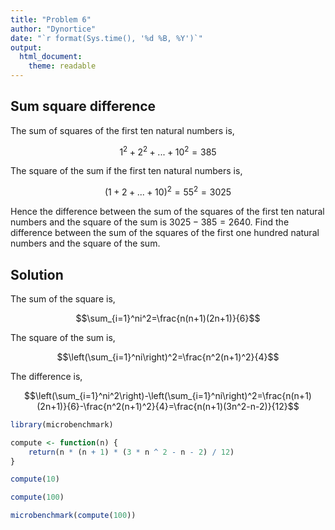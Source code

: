 ```yaml
---
title: "Problem 6"
author: "Dynortice"
date: "`r format(Sys.time(), '%d %B, %Y')`"
output:
  html_document:
    theme: readable
---
```


## Sum square difference
The sum of squares of the first ten natural numbers is,

$$1^2 + 2^2 + ... + 10^2 = 385$$

The square of the sum if the first ten natural numbers is,

$$(1 + 2 + ... + 10)^2 = 55^2 = 3025$$

Hence the difference between the sum of the squares of the first ten natural numbers and the square of the sum is $3025 - 385 = 2640$. Find the difference between the sum of the squares of the first one hundred natural numbers and the square of the sum.

## Solution
The sum of the square is,

$$\sum_{i=1}^ni^2=\frac{n(n+1)(2n+1)}{6}$$

The square of the sum is,

$$\left(\sum_{i=1}^ni\right)^2=\frac{n^2(n+1)^2}{4}$$

The difference is,

$$\left(\sum_{i=1}^ni^2\right)-\left(\sum_{i=1}^ni\right)^2=\frac{n(n+1)(2n+1)}{6}-\frac{n^2(n+1)^2}{4}=\frac{n(n+1)(3n^2-n-2)}{12}$$

```r
library(microbenchmark)
```

```r
compute <- function(n) {
    return(n * (n + 1) * (3 * n ^ 2 - n - 2) / 12)
}
```

```r
compute(10)
```

```r
compute(100)
```

```r
microbenchmark(compute(100))
```